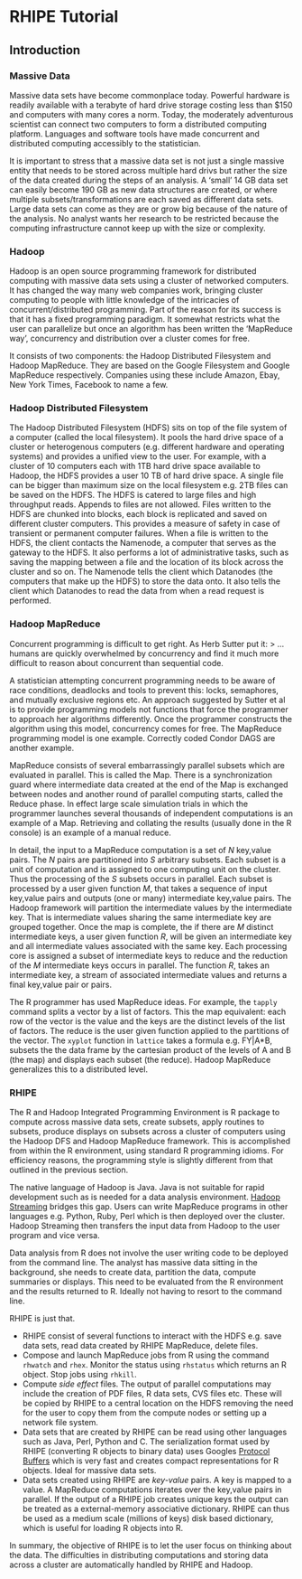 # RHIPE Tutorial #

## Introduction ##

### Massive Data ###

Massive data sets have become commonplace today. Powerful hardware is readily available with a terabyte
of hard drive storage costing less than $150 and computers with many cores a norm. Today, the moderately 
adventurous scientist can connect two computers to form a distributed computing platform. Languages 
and software tools have made concurrent and distributed computing accessibly to the statistician.

It is important to stress that a massive data set is not just a single massive entity that needs to be
stored across multiple hard drivs but rather the size of the data created during the steps of an analysis.
A 'small' 14 GB data set can easily become 190 GB as new data structures are created, or where multiple 
subsets/transformations are each saved as different data sets. Large data sets can come as they are 
or grow big because of the nature of the analysis. No analyst wants her research to be restricted 
because the computing infrastructure cannot keep up with the size or complexity.

### Hadoop ###

Hadoop is an open source programming framework for distributed computing with massive data sets using
a cluster of networked computers. It has changed the way many web companies work, bringing cluster 
computing to people with little knowledge of the intricacies of concurrent/distributed programming.
Part of the reason for its success is that it has a fixed programming paradigm. It somewhat restricts 
what the user can parallelize but once an algorithm has been written the 'MapReduce way', concurrency
and distribution over a cluster comes for free.

It consists of two components: the Hadoop Distributed Filesystem and Hadoop MapReduce. They are based
on the Google Filesystem and Google MapReduce respectively. Companies using these include Amazon, 
Ebay, New York Times, Facebook to name a few. 

### Hadoop Distributed Filesystem ###

The Hadoop Distributed Filesystem (HDFS) sits on top of the file system of a computer (called the 
local filesystem). It pools the hard drive space of a cluster or heterogenous computers (e.g. different
hardware and operating systems) and provides a unified view to the user. For example, with a cluster
of 10 computers each with 1TB hard drive space available to Hadoop, the HDFS provides a user 10 TB 
of hard drive space. A single file can be bigger than maximum size on the local filesystem e.g. 2TB 
files can be saved on the HDFS. The HDFS is catered to large files and high throughput reads. Appends
to files are not allowed. Files written to the HDFS are chunked into blocks, each block is replicated
and saved on different cluster computers. This provides a measure of safety in case of transient or 
permanent computer failures. When a file is written to the HDFS, the client contacts the Namenode, a
computer that serves as the gateway to the HDFS. It also performs a lot of administrative tasks, such
as saving the mapping between a file and the location of its block across the cluster and so on. The 
Namenode tells the client which Datanodes (the computers that make up the HDFS) to store the data onto.
It also tells the client which Datanodes to read the data from when a read request is performed.

### Hadoop MapReduce ###
Concurrent programming is difficult to get right. As Herb Sutter put it:
> ...humans are quickly overwhelmed by concurrency and find it much more difficult to reason about 
concurrent than sequential code.

A statistician attempting concurrent programming needs to be aware of race conditions, deadlocks and
tools to prevent this: locks, semaphores, and mutually exclusive regions etc. An approach suggested 
by Sutter et al is to provide programming
models not functions that force the programmer to approach her algorithms differently. Once the 
programmer constructs the algorithm using this model, concurrency comes for free. The MapReduce 
programming model is one example. Correctly coded Condor DAGS are another example.

MapReduce consists of several 
embarrassingly parallel subsets which are evaluated in parallel. This is called the Map. There is a 
synchronization guard where intermediate data created at the end of the Map is exchanged between nodes
and another round of parallel computing starts, called the Reduce phase. In effect large scale 
simulation trials in which the programmer launches several thousands of independent computations is
an example of a Map. Retrieving and collating the results (usually done in the R console) is an 
example of a manual reduce.

In detail, the input to a MapReduce computation is a set of *N* key,value pairs. The *N* pairs are 
partitioned into *S* arbitrary subsets. Each subset is a unit of computation and is assigned to one 
computing unit on the cluster. Thus the processing of the *S* subsets occurs in parallel. Each subset 
is processed by a user given function *M*, that takes a sequence of input key,value pairs and outputs
(one or many) intermediate key,value pairs. The Hadoop framework will partition the intermediate 
values by the intermediate key. That is intermediate values sharing the same intermediate key are 
grouped together. Once the map is complete, the if there are *M* distinct intermediate keys, a user 
given function *R*, will be given an intermediate key and all intermediate values associated with the 
same key. Each processing core is assigned a subset of intermediate keys to reduce and the reduction
of the *M* intermediate keys occurs in parallel. The function *R*, takes an intermediate key, a stream 
of associated intermediate values and returns a final key,value pair or pairs.

The R programmer has used MapReduce ideas. For example, the `tapply` command splits a vector by a 
list of factors. This the map equivalent: each row of the vector is the value and the keys are the 
distinct levels of the list of factors. The reduce is the user given function applied to the partitions
of the vector. The `xyplot` function in `lattice` takes a formula e.g. F\sim Y|A*B, subsets the the 
data frame by the cartesian product of the levels of A and B (the map) and displays each subset (the 
reduce). Hadoop MapReduce generalizes this to a distributed level.


### RHIPE ###

The R and Hadoop Integrated Programming Environment is R package to compute across massive data sets,
create subsets, apply routines to subsets, produce displays on subsets across a cluster of computers
using the Hadoop DFS and Hadoop MapReduce framework. This is accomplished from within the R 
environment, using standard R programming idioms. For efficiency reasons, the programming style is 
slightly different from that outlined in the previous section.

The native language of Hadoop is Java. Java is not suitable for rapid development such as is needed 
for a data analysis environment. [Hadoop Streaming](http://hadoop.apache.org/docs/r1.2.1/streaming.html)
bridges this gap. Users can write MapReduce programs in other languages e.g. Python, Ruby, Perl which
is then deployed over the cluster. Hadoop Streaming then transfers the input data from Hadoop to the
user program and vice versa.

Data analysis from R does not involve the user writing code to be deployed from the command line. The
analyst has massive data sitting in the background, she needs to create data, partition the data, 
compute summaries or displays. This need to be evaluated from the R environment and the results 
returned to R. Ideally not having to resort to the command line.

RHIPE is just that.

* RHIPE consist of several functions to interact with the HDFS e.g. save data sets, read data created 
by RHIPE MapReduce, delete files.
* Compose and launch MapReduce jobs from R using the command `rhwatch` and `rhex`. Monitor the status
using `rhstatus` which returns an R object. Stop jobs using `rhkill`.
+ Compute *side effect* files. The output of parallel computations may include the creation of PDF 
files, R data sets, CVS files etc. These will be copied by RHIPE to a central location on the HDFS 
removing the need for the user to copy them from the compute nodes or setting up a network file system.
+ Data sets that are created by RHIPE can be read using other languages such as Java, Perl, Python 
and C. The serialization format used by RHIPE (converting R objects to binary data) uses Googles
[Protocol Buffers](https://code.google.com/p/protobuf/) which is very fast and creates compact 
representations for R objects. Ideal for massive data sets.
+ Data sets created using RHIPE are *key-value* pairs. A key is mapped to a value. A MapReduce 
computations iterates over the key,value pairs in parallel. If the output of a RHIPE job creates 
unique keys the output can be treated as a external-memory associative dictionary. RHIPE can thus be
used as a medium scale (millions of keys) disk based dictionary, which is useful for loading R 
objects into R.

In summary, the objective of RHIPE is to let the user focus on thinking about the data. The 
difficulties in distributing computations and storing data across a cluster are automatically handled
by RHIPE and Hadoop.

    
  



